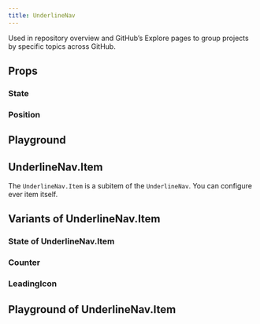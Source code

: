```yaml
---
title: UnderlineNav
---
```



<Overview component="UnderlineNav" />

Used in repository overview and GitHub’s Explore pages to group projects by specific topics across GitHub.

## Props

<PropertyOverview component="UnderlineNav" />

### State

<PropertyPreview component="UnderlineNav" property="state" />

### Position

<PropertyPreview component="UnderlineNav" property="position" />

## Playground

<Examples component="UnderlineNav" />

## UnderlineNav.Item

The `UnderlineNav.Item` is a subitem of the `UnderlineNav`. You can configure ever item itself.

## Variants of UnderlineNav.Item

<PropertyOverview component="UnderlineNav.Item" />

### State of UnderlineNav.Item

<PropertyPreview component="UnderlineNav.Item" property="state" />

### Counter

<PropertyPreview component="UnderlineNav.Item" property="counter?" />

### LeadingIcon

<PropertyPreview component="UnderlineNav.Item" property="leadingIcon?" />

## Playground of UnderlineNav.Item

<Examples component="UnderlineNav.Item" />
